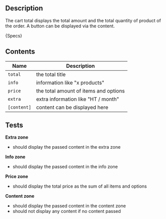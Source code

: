 
## Description
The cart total displays the total amount and the total quantity of product of the order.
A button can be displayed via the content.

<Description>{Specs}</Description>

## Contents
<DesignCartTotalZoningPreview />

| Name        | Description                           |
|-------------|---------------------------------------|
| `total`     | the total title                       |
| `info`      | information like "x products"         |
| `price`     | the total amount of items and options |
| `extra`     | extra information like "HT / month"   |
| `[content]` | content can be displayed here         |

## Tests

**Extra zone**
- should display the passed content in the extra zone

**Info zone**
- should display the passed content in the info zone

**Price zone**
- should display the total price as the sum of all items and options

**Content zone**
- should display the passed content in the content zone
- should not display any content if no content passed
